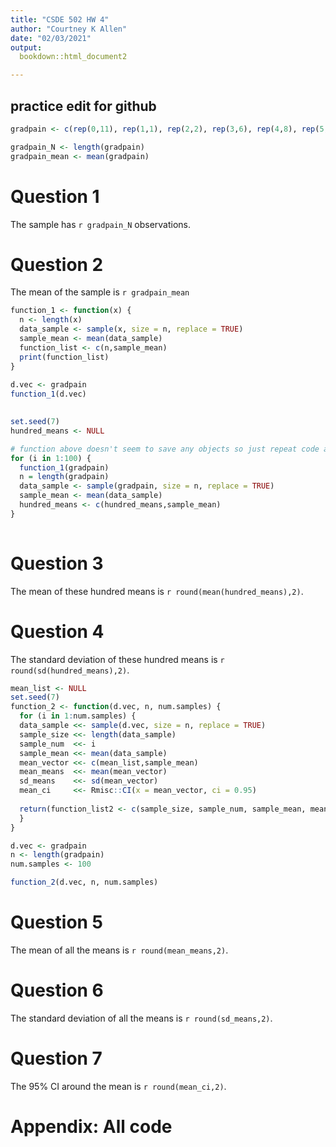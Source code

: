 ---
title: "CSDE 502 HW 4"
author: "Courtney K Allen"
date: "02/03/2021"
output: 
  bookdown::html_document2

---

## practice edit for github


```{r data_vector, , echo=FALSE}
gradpain <- c(rep(0,11), rep(1,1), rep(2,2), rep(3,6), rep(4,8), rep(5,10),rep(6,8), rep(7,30), rep(8,10), rep(9,6), rep(10,2))
```


```{r sample descriptions, echo=FALSE}
gradpain_N <- length(gradpain)
gradpain_mean <- mean(gradpain)
```

# Question 1

The sample has `r gradpain_N` observations.


# Question 2

The mean of the sample is `r gradpain_mean`


```{r box1, echo=FALSE}
function_1 <- function(x) {
  n <- length(x)
  data_sample <- sample(x, size = n, replace = TRUE)
  sample_mean <- mean(data_sample)
  function_list <- c(n,sample_mean)
  print(function_list)
}
  
d.vec <- gradpain
function_1(d.vec) 
  
```

```{r box2, echo=FALSE}

set.seed(7)
hundred_means <- NULL

# function above doesn't seem to save any objects so just repeat code anyway
for (i in 1:100) {
  function_1(gradpain)
  n = length(gradpain)
  data_sample <- sample(gradpain, size = n, replace = TRUE)
  sample_mean <- mean(data_sample)
  hundred_means <- c(hundred_means,sample_mean)
}
  
```


# Question 3

The mean of these hundred means is `r round(mean(hundred_means),2)`.

# Question 4

The standard deviation of these hundred means is `r round(sd(hundred_means),2)`.


```{r box3, echo=FALSE}

mean_list <- NULL
set.seed(7)
function_2 <- function(d.vec, n, num.samples) {
  for (i in 1:num.samples) {
  data_sample <<- sample(d.vec, size = n, replace = TRUE)
  sample_size <<- length(data_sample)
  sample_num  <<- i
  sample_mean <<- mean(data_sample)
  mean_vector <<- c(mean_list,sample_mean)
  mean_means  <<- mean(mean_vector)
  sd_means    <<- sd(mean_vector)
  mean_ci     <<- Rmisc::CI(x = mean_vector, ci = 0.95)
  
  return(function_list2 <- c(sample_size, sample_num, sample_mean, mean_vector, mean_means, sd_means, mean_ci))
  }
}

d.vec <- gradpain
n <- length(gradpain)
num.samples <- 100

function_2(d.vec, n, num.samples)


```


# Question 5

The mean of all the means is `r round(mean_means,2)`.


# Question 6

The standard deviation of all the means is `r round(sd_means,2)`. 


# Question 7

The 95% CI around the mean is `r round(mean_ci,2)`.



# Appendix: All code 


```{r ref.label=knitr::all_labels(), echo=TRUE, eval=FALSE}
```

